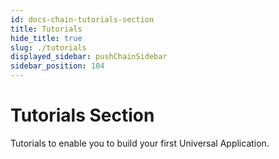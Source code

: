 ```yaml
---
id: docs-chain-tutorials-section
title: Tutorials
hide_title: true
slug: ./tutorials
displayed_sidebar: pushChainSidebar
sidebar_position: 104
---
```


<head>
  <title>Tutorials Section | Push Chain Docs</title>
</head>


<!-- Content Start -->

# Tutorials Section

Tutorials to enable you to build your first Universal Application.

<br />

<DocCardList />
